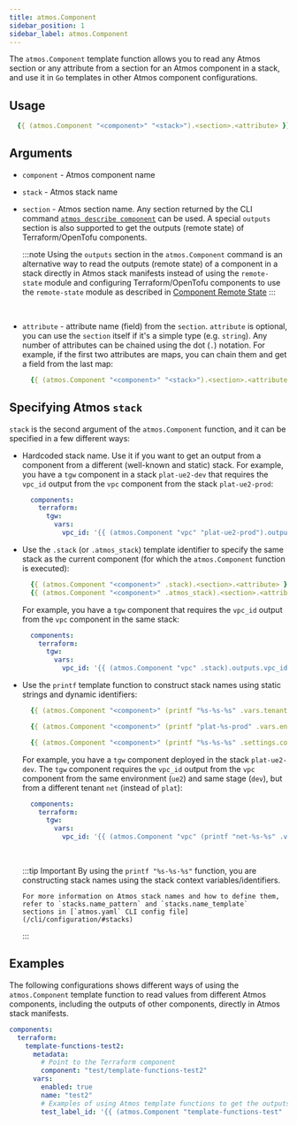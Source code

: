 ```yaml
---
title: atmos.Component
sidebar_position: 1
sidebar_label: atmos.Component
---
```



The `atmos.Component` template function allows you to read any Atmos section or any attribute from a section for an
Atmos component in a stack, and use it in `Go` templates in other Atmos component configurations.

## Usage

```yaml
  {{ (atmos.Component "<component>" "<stack>").<section>.<attribute> }}
```

## Arguments

- `component` - Atmos component name

- `stack` - Atmos stack name

- `section` - Atmos section name. Any section returned by the CLI command
   [`atmos describe component`](/cli/commands/describe/component#output) can be used.
   A special `outputs` section is also supported to get the outputs (remote state) of Terraform/OpenTofu components.

    :::note
      Using the `outputs` section in the `atmos.Component` command is an alternative way to read the outputs (remote state)
      of a component in a stack directly in Atmos stack manifests instead of using the `remote-state`
      module and configuring Terraform/OpenTofu components to use the `remote-state` module as described in
      [Component Remote State](/core-concepts/components/remote-state)
    :::

    <br/>

- `attribute` - attribute name (field) from the `section`. `attribute` is optional, you can use the `section` itself
  if it's a simple type (e.g. `string`). Any number of attributes can be chained using the dot (`.`) notation.
  For example, if the first two attributes are maps, you can chain them and get a field from the last map:

    ```yaml
      {{ (atmos.Component "<component>" "<stack>").<section>.<attribute1>.<attribute2>.<field1> }}
    ```

## Specifying Atmos `stack`

`stack` is the second argument of the `atmos.Component` function, and it can be specified in a few different ways:

  - Hardcoded stack name. Use it if you want to get an output from a component from a different (well-known and static)
    stack. For example, you have a `tgw` component in a stack `plat-ue2-dev` that requires the `vpc_id` output from
    the `vpc` component from the stack `plat-ue2-prod`:

    ```yaml title="plat-ue2-dev"
      components:
        terraform:
          tgw:
            vars:
              vpc_id: '{{ (atmos.Component "vpc" "plat-ue2-prod").outputs.vpc_id }}'
    ```

  - Use the `.stack` (or `.atmos_stack`) template identifier to specify the same stack as the current component
    (for which the `atmos.Component` function is executed):

    ```yaml
      {{ (atmos.Component "<component>" .stack).<section>.<attribute> }}
      {{ (atmos.Component "<component>" .atmos_stack).<section>.<attribute> }}
    ```

    For example, you have a `tgw` component that requires the `vpc_id` output from the `vpc` component in the same stack:

    ```yaml
      components:
        terraform:
          tgw:
            vars:
              vpc_id: '{{ (atmos.Component "vpc" .stack).outputs.vpc_id }}'
    ```

  - Use the `printf` template function to construct stack names using static strings and dynamic identifiers:

    ```yaml
      {{ (atmos.Component "<component>" (printf "%s-%s-%s" .vars.tenant .vars.environment .vars.stage)).<section>.<attribute> }}

      {{ (atmos.Component "<component>" (printf "plat-%s-prod" .vars.environment)).<section>.<attribute> }}

      {{ (atmos.Component "<component>" (printf "%s-%s-%s" .settings.context.tenant .settings.context.region .settings.context.account)).<section>.<attribute> }}
    ```

    For example, you have a `tgw` component deployed in the stack `plat-ue2-dev`. The `tgw` component requires the
    `vpc_id` output from the `vpc` component from the same environment (`ue2`) and same stage (`dev`), but from a different
    tenant `net` (instead of `plat`):

    ```yaml title="plat-ue2-dev"
      components:
        terraform:
          tgw:
            vars:
              vpc_id: '{{ (atmos.Component "vpc" (printf "net-%s-%s" .vars.environment .vars.stage)).outputs.vpc_id }}'
    ```

    <br/>

    :::tip Important
        By using the `printf "%s-%s-%s"` function, you are constructing stack names using the stack context variables/identifiers.

        For more information on Atmos stack names and how to define them, refer to `stacks.name_pattern` and `stacks.name_template`
        sections in [`atmos.yaml` CLI config file](/cli/configuration/#stacks)
    :::

## Examples

The following configurations shows different ways of using the `atmos.Component` template function to read values from
different Atmos components, including the outputs of other components, directly in Atmos stack manifests.

<File>
</File>

```yaml
components:
  terraform:
    template-functions-test2:
      metadata:
        # Point to the Terraform component
        component: "test/template-functions-test2"
      vars:
        enabled: true
        name: "test2"
        # Examples of using Atmos template functions to get the outputs of another Atmos component
        test_label_id: '{{ (atmos.Component "template-functions-test" .stack).outputs.test_label_id }}'
```
